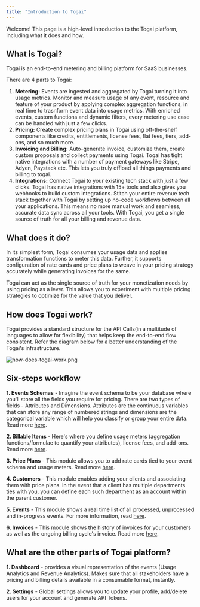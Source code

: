 ```yaml
---
title: "Introduction to Togai"
---
```


Welcome! This page is a high-level introduction to the Togai platform, including what it does and how.

## What is Togai?

Togai is an end-to-end metering and billing platform for SaaS businesses. 

There are 4 parts to Togai: 

1. **Metering:** Events are ingested and aggregated by Togai turning it into usage metrics. Monitor and measure usage of any event, resource and feature of your product by applying complex aggregation functions, in real time to trasnform event data into usage metrics. With enriched events, custom functions and dynamic filters, every metering use case can be handled with just a few clicks.
2. **Pricing:** Create complex pricing plans in Togai using off-the-shelf components like credits, entitlements, license fees, flat fees, tiers, add-ons, and so much more.
3. **Invoicing and Billing:** Auto-generate invoice, customize them, create custom proposals and collect payments using Togai. Togai has tight native integrations with a number of payment gateways like Stripe, Adyen, Paystack etc. This lets you truly offload all things payments and billing to togai.
4. **Integrations:** Connect Togai to your existing tech stack with just a few clicks. Togai has native integrations with 15+ tools and also gives you webhooks to build custom integrations. Stitch your entire revenue tech stack together with Togai by setting up no-code workflows between all your applications. This means no more manual work and seamless, accurate data sync across all your tools. With Togai, you get a single source of truth for all your billing and revenue data.

## What does it do?

In its simplest form, Togai consumes your usage data and applies transformation functions to meter this data. Further, it supports configuration of rate cards and price plans to weave in your pricing strategy accurately while generating invoices for the same.

Togai can act as the single source of truth for your monetization needs by using pricing as a lever. This allows you to experiment with multiple pricing strategies to optimize for the value that you deliver.

## How does Togai work?

Togai provides a standard structure for the API Calls(in a multitude of languages to allow for flexibility) that helps keep the end-to-end flow consistent. Refer the diagram below for a better understanding of the Togai's infrastructure.

![](/docs/images/how-does-togai-work.png "how-does-togai-work.png")

## Six-steps workflow

**1\. Events Schemas** \- Imagine the event schema to be your database where you'll store all the fields you require for pricing. There are two types of fields - Attributes and Dimensions. Attributes are the continuous variables that can store any range of numbered strings and dimensions are the categorical variable which will help you classify or group your entire data. Read more [here](/docs/event-schemas).

**2\. Billable Items** \- Here's where you define usage meters (aggregation functions/formulae to quantify your attributes), license fees, and add-ons. Read more [here](/docs/billable-metrics).

**3\. Price Plans** \- This module allows you to add rate cards tied to your event schema and usage meters. Read more [here](/docs/priceplan).

**4\. Customers** \- This module enables adding your clients and associating them with price plans. In the event that a client has multiple departments ties with you, you can define each such department as an account within the parent customer.

**5\. Events** \- This module shows a real time list of all processed, unprocessed and in-progress events. For more information, read [here](/docs/event-ingestion).

**6\. Invoices** \- This module shows the history of invoices for your customers as well as the ongoing billing cycle's invoice. Read more [here](/docs/invoices-1).

## What are the other parts of Togai platform?

**1\. Dashboard** \- provides a visual representation of the events (Usage Analytics and Revenue Analytics). Makes sure that all stakeholders have a pricing and billing details available in a consumable format, instantly.

**2\. Settings** \- Global settings allows you to update your profile, add/delete users for your account and generate API Tokens.